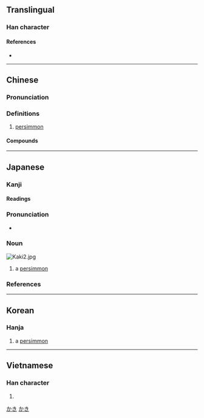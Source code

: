 {{character info/new}}
{{also|杮|枾}}
==Translingual==

===Han character===
{{Han char|rn=75|rad=木|as=05|sn=9|four=45927|canj=DYLB|ids=⿰木市}}

====References====
* {{Han ref|kx=0521.121|dkj=14681|hdz=21188.020|uh=67FF|ud=26623|bh=AC55|bd=44117}}

----

==Chinese==
{{zh-forms|alt=柹,枾,𣐈}}

===Pronunciation===
{{zh-pron
|m=shì
|c=ci5,ci5-2
|h=pfs=chhṳ
|mn=qz:sǐ/xm,zz:sī/qz:khǐ/tw,xm,zz:khī
|mn_note=sǐ/sī - literary; khǐ/khī - vernacular
|mc=
|oc=y
|ma=
|cat=n
}}

===Definitions===
{{zh-hanzi}}

# [[persimmon]]

====Compounds====
{{zh-der|椑柿|柿子椒|柿子|油柿|柿霜|柿餅|柿漆|蓋柿|西紅柿}}

----

==Japanese==

===Kanji===
{{ja-kanji|grade=c|rs=木05}}

====Readings====
{{ja-readings
|goon=じ
|kanon=し
|kun=かき-
}}

===Pronunciation===
{{ja-pron|yomi=k|かき|acc=0|acc_ref=SMK2,NHK}}
* {{homophones|lang=ja|牡蠣}}

===Noun===
[[Image:Kaki2.jpg|thumb]]
{{ja-noun|かき}}

# a [[persimmon]]

===References===
<references/>

[[Category:Japanese basic words|かき]]
[[Category:ja:Fruits|かき]]

----

==Korean==

===Hanja===
{{ko-hanja|hangeul=시|eumhun=|rv=si|mr=si|y=si}}

# a [[persimmon]]

----

==Vietnamese==

===Han character===
{{vi-hantu|thị|rs=木05}}

# {{defn|lang=vi|sort=木05}}
